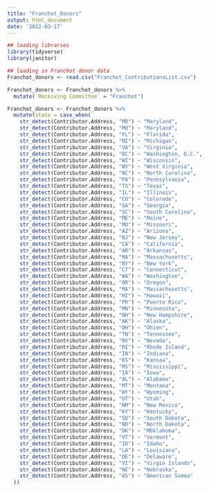 ```yaml
---
title: "Franchot_Donors"
output: html_document
date: '2022-03-17'
---
```


```r
## loading libraries
library(tidyverse)
library(janitor)
```
```r
## loading in Franchot donor data
Franchot_donors <- read.csv("Franchot_ContributionsList.csv")

Franchot_donors <- Franchot_donors %>%
  mutate(`Receiving Committee` = "Franchot")

Franchot_donors <- Franchot_donors %>%
  mutate(state = case_when(
    str_detect(Contributor.Address, "MD") ~ "Maryland",
    str_detect(Contributor.Address, "Md") ~ "Maryland",
    str_detect(Contributor.Address, "FL") ~ "Florida",
    str_detect(Contributor.Address, "MI") ~ "Michigan",
    str_detect(Contributor.Address, "VA") ~ "Virginia",
    str_detect(Contributor.Address, "DC") ~ "Washington, D.C.",
    str_detect(Contributor.Address, "WI") ~ "Wisconsin",
    str_detect(Contributor.Address, "WV") ~ "West Virginia",
    str_detect(Contributor.Address, "NC") ~ "North Carolina",
    str_detect(Contributor.Address, "PA") ~ "Pennsylvania",
    str_detect(Contributor.Address, "TX") ~ "Texas",
    str_detect(Contributor.Address, "IL") ~ "Illinois",
    str_detect(Contributor.Address, "CO") ~ "Colorado",
    str_detect(Contributor.Address, "GA") ~ "Georgia",
    str_detect(Contributor.Address, "SC") ~ "South Carolina",
    str_detect(Contributor.Address, "ME") ~ "Maine",
    str_detect(Contributor.Address, "MO") ~ "Missouri",
    str_detect(Contributor.Address, "AZ") ~ "Arizona",
    str_detect(Contributor.Address, "NJ") ~ "New Jersey",
    str_detect(Contributor.Address, "CA") ~ "California",
    str_detect(Contributor.Address, "AR") ~ "Arkansas",
    str_detect(Contributor.Address, "MA") ~ "Massachusetts",
    str_detect(Contributor.Address, "NY") ~ "New York",
    str_detect(Contributor.Address, "CT") ~ "Connecticut",
    str_detect(Contributor.Address, "WA") ~ "Washington",
    str_detect(Contributor.Address, "OR") ~ "Oregon",
    str_detect(Contributor.Address, "MA") ~ "Massachusetts",
    str_detect(Contributor.Address, "HI") ~ "Hawaii",
    str_detect(Contributor.Address, "PR") ~ "Puerto Rico",
    str_detect(Contributor.Address, "MN") ~ "Minnesota",
    str_detect(Contributor.Address, "NH") ~ "New Hampshire",
    str_detect(Contributor.Address, "AK") ~ "Alaska",
    str_detect(Contributor.Address, "OH") ~ "Ohion",
    str_detect(Contributor.Address, "TN") ~ "Tennessee",
    str_detect(Contributor.Address, "NV") ~ "Nevada",
    str_detect(Contributor.Address, "RI") ~ "Rhode Island",
    str_detect(Contributor.Address, "IN") ~ "Indiana",
    str_detect(Contributor.Address, "KS") ~ "Kansaa",
    str_detect(Contributor.Address, "MS") ~ "Mississippi",
    str_detect(Contributor.Address, "IA") ~ "Iowa",
    str_detect(Contributor.Address, "AL") ~ "Alabama",
    str_detect(Contributor.Address, "MT") ~ "Montana",
    str_detect(Contributor.Address, "WY") ~ "Wyoming",
    str_detect(Contributor.Address, "UT") ~ "Utah",
    str_detect(Contributor.Address, "NM") ~ "New Mexico",
    str_detect(Contributor.Address, "KY") ~ "Kentucky",
    str_detect(Contributor.Address, "SD") ~ "South Dakota",
    str_detect(Contributor.Address, "ND") ~ "North Dakota",
    str_detect(Contributor.Address, "OK") ~ "MOklahoma",
    str_detect(Contributor.Address, "VT") ~ "Vermont",
    str_detect(Contributor.Address, "ID") ~ "Idaho",
    str_detect(Contributor.Address, "LA") ~ "Louisiana",
    str_detect(Contributor.Address, "DE") ~ "Delaware",
    str_detect(Contributor.Address, "VI") ~ "Virgin Islands",
    str_detect(Contributor.Address, "NE") ~ "Nebraska",
    str_detect(Contributor.Address, "AS") ~ "American Somoa"
  ))
```



